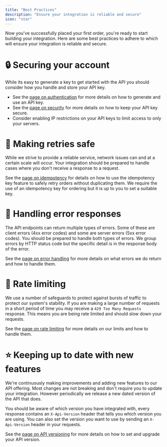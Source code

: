```yaml
---
title: "Best Practices"
description: "Ensure your integration is reliable and secure"
icon: "star"
---
```


Now you've successfully placed your first order, you're ready to start building your integration. Here are some best practices to adhere to which will ensure your integration is reliable and secure.

# 🔒 Securing your account

While its easy to generate a key to get started with the API you should consider how you handle and store your API key.

- See the [page on authentication](authentication) for more details on how to generate and use an API key.
- See the [page on security](security) for more details on how to keep your API key secure.
- Consider enabling IP restrictions on your API keys to limit access to only your servers.

# 🔄 Making retries safe

While we strive to provide a reliable service, network issues can and at a certain scale will occur. Your integration should be prepared to handle cases where you don't receive a response to a request.

See the [page on idempotency](idempotency) for details on how to use the idempotency key feature to safely retry orders without duplicating them. We require the use of an idempotency key for ordering but it is up to you to set a suitable key.

# 🛑 Handling error responses

The API endpoints can return multiple types of errors. Some of these are client errors (4xx error codes) and some are server errors (5xx error codes). You should be prepared to handle both types of errors. We group errors by HTTP status code but the specific detail is in the response body of the error.

See the [page on error handling](handling-errors) for more details on what errors we do return and how to handle them.

# 🔢 Rate limiting

We use a number of safeguards to protect against bursts of traffic to protect our system's stability. If you are making a large number of requests in a short period of time you may receive a `429 Too Many Requests` response. This means you are being rate limited and should slow down your requests.

See the [page on rate limiting](rate-limits) for more details on our limits and how to handle them.

# ⭐ Keeping up to date with new features

We're continuously making improvements and adding new features to our API offering. Most changes are not breaking and don't require you to update your integration. However periodically we release a new dated version of the API that does.

You should be aware of which version you have integrated with, every response contains an `X-Api-Version` header that tells you which version you are using. You can also set the version you want to use by sending an `X-Api-Version` header in your requests.

See the [page on API versioning](api-versioning) for more details on how to set and upgrade your API version.
